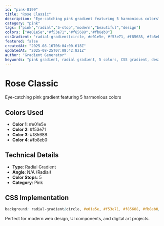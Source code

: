 ```yaml
---
id: "pink-0199"
title: "Rose Classic"
description: "Eye-catching pink gradient featuring 5 harmonious colors"
category: "pink"
tags: ["pink","radial","5-stop","modern","beautiful","design"]
colors: ["#e01e5e","#f53e71","#f85688","#fb8eb0"]
cssGradient: "radial-gradient(circle, #e01e5e, #f53e71, #f85688, #fb8eb0)"
featured: false
createdAt: "2025-08-16T06:04:00.618Z"
updatedAt: "2025-08-25T07:08:42.821Z"
author: "Gradient Generator"
keywords: "pink gradient, radial gradient, 5 colors, CSS gradient, design, #e01e5e, #f53e71, #f85688, #fb8eb0"
---
```


# Rose Classic

Eye-catching pink gradient featuring 5 harmonious colors

## Colors Used
- **Color 1**: #e01e5e
- **Color 2**: #f53e71
- **Color 3**: #f85688
- **Color 4**: #fb8eb0

## Technical Details
- **Type**: Radial Gradient
- **Angle**: N/A (Radial)
- **Color Stops**: 5
- **Category**: Pink

## CSS Implementation
```css
background: radial-gradient(circle, #e01e5e, #f53e71, #f85688, #fb8eb0);
```

Perfect for modern web design, UI components, and digital art projects.
